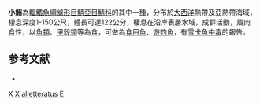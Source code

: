 {{Speciesbox
| taxon = Euthynnus alletteratus
| binomial_authority = [[Rafinesque|Rafinesque]], 1810
| image = Euall u0.gif
| image_width = 250px
| image_caption = 小鮪
| status = LC
| status_system = IUCN3.1
| synonyms =  *''Euthinnus alletteratus''<br /><small>Rafinesque, 1810</small>
*''Euthynnus alleteratus''<br /><small>Rafinesque, 1810</small>
*''Euthynnus alletteratus alletteratus''<br /><small>Rafinesque, 1810</small>
*''Euthynnus alletteratus aurolitoralis''<br /><small>Fraser-Brunner, 1949</small>
*''Euthynnus alliteratus''<br /><small>Rafinesque, 1810</small>
*''Euthynnus allitteratus''<br /><small>Rafinesque, 1810</small>
*''Euthynnus quadripunctatus''<br /><small>Geoffroy Saint-Hilaire, 1817</small>
*''Euthynnus thunina''<br /><small>Cuvier, 1829</small>
*''Gymnosarda alleterata''<br /><small>Rafinesque, 1810</small>
*''Gymnosarda alletterata''<br /><small>Rafinesque, 1810</small>
*''Gymnosarda alliterata''<br /><small>Rafinesque, 1810</small>
}}

'''小鮪'''為[[輻鰭魚綱|輻鰭魚綱]][[鱸形目|鱸形目]][[鯖亞目|鯖亞目]][[鯖科|鯖科]]的其中一[[種|種]]，分布於[[大西洋|大西洋]]熱帶及亞熱帶海域，棲息深度1-150公尺，體長可達122公分，棲息在沿岸表層水域，成群活動，屬肉食性，以[[魚類|魚類]]、[[甲殼類|甲殼類]]等為食，可做為[[食用魚|食用魚]]、[[遊釣魚|遊釣魚]]，有[[雪卡魚中毒|雪卡魚中毒]]的報告。

== 参考文献 ==
{{refbegin}}
*{{FishBase_species|genus=Euthynnus|species=alletteratus|year=2012|month=7}}
{{refend}}

{{Tuna|state=autocollapse}}
{{鱸形目小作品}}

{{Taxonbar}}
[[Category:食用魚|X]]
[[Category:有毒魚類|X]]
[[Category:鮪屬|alletteratus]]
[[Category:1810年描述的鱼类|E]]